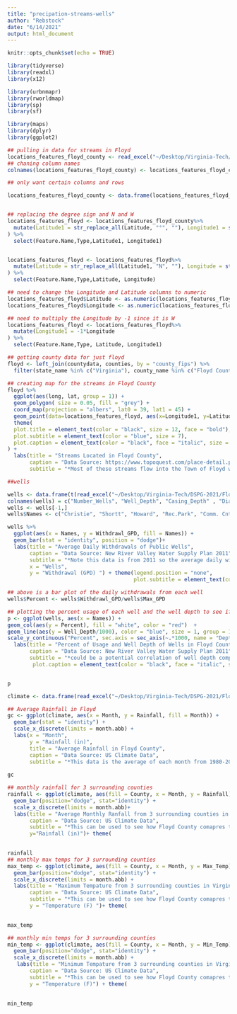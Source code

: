 ```yaml
---
title: "precipation-streams-wells"
author: "Rebstock"
date: "6/14/2021"
output: html_document
---
```


```r
knitr::opts_chunk$set(echo = TRUE)
```


```r

library(tidyverse)
library(readxl)
library(x12)

library(urbnmapr)
library(rworldmap)
library(sp)
library(sf)

library(maps) 
library(dplyr) 
library(ggplot2)

```

```r

## pulling in data for streams in Floyd 
locations_features_floyd_county <- read_excel("~/Desktop/Virginia-Tech/DSPG-2021/Floyd-County/DSPG_Floyd/data/locations-features-floyd-county.xlsx")
## chaning column names 
colnames(locations_features_floyd_county) <- locations_features_floyd_county[1,]

## only want certain columns and rows 

locations_features_floyd_county <- data.frame(locations_features_floyd_county[-c(1, 10,15:19),-c(2,4,6,8,10,11)])


## replacing the degree sign and N and W 
locations_features_floyd <- locations_features_floyd_county%>% 
  mutate(Latitude1 = str_replace_all(Latitude, "°", ""), Longitude1 = str_replace_all(Longitude, "°", "")
) %>%
  select(Feature.Name,Type,Latitude1, Longitude1)


locations_features_floyd <- locations_features_floyd%>% 
  mutate(Latitude = str_replace_all(Latitude1, "N", ""), Longitude = str_replace_all(Longitude1, "W", "")
) %>%
  select(Feature.Name,Type,Latitude, Longitude)

## need to change the Longitude and Latitude columns to numeric 
locations_features_floyd$Latitude <- as.numeric(locations_features_floyd$Latitude) 
locations_features_floyd$Longitude <- as.numeric(locations_features_floyd$Longitude) 

## need to multiply the Longitude by -1 since it is W 
locations_features_floyd <- locations_features_floyd%>% 
  mutate(Longitude1 = -1*Longitude
) %>%
  select(Feature.Name,Type, Latitude, Longitude1)

## getting county data for just floyd 
floyd <- left_join(countydata, counties, by = "county_fips") %>% 
  filter(state_name %in% c("Virginia"), county_name %in% c("Floyd County")) 

## creating map for the streams in Floyd County 
floyd %>%
  ggplot(aes(long, lat, group = 1)) +
  geom_polygon( size = 0.05, fill = "grey") +
  coord_map(projection = "albers", lat0 = 39, lat1 = 45) +
  geom_point(data=locations_features_floyd, aes(x=Longitude1, y=Latitude), color = "gold", alpha = .6, size = 5) + 
  theme(
  plot.title = element_text(color = "black", size = 12, face = "bold"),
  plot.subtitle = element_text(color = "blue", size = 7),
  plot.caption = element_text(color = "black", face = "italic", size = 7)
) + 
  labs(title = "Streams Located in Floyd County",
       caption = "Data Source: https://www.topoquest.com/place-detail.php?id=2390186",
       subtitle = "*Most of these streams flow into the Town of Floyd which is why they are centered around the same area.")

```


```r

##wells

wells <- data.frame(t(read_excel("~/Desktop/Virginia-Tech/DSPG-2021/Floyd-County/DSPG_Floyd/data/NRV-wells-floyd-county-2011.xlsx", col_types = "numeric"))  ) 
colnames(wells) = c("Number_Wells", "Well_Depth", "Casing_Depth" , "Diameter", "Withdrawl_MGD", "Withdrawl_GPD", "Max_MGD", "Max_GPD", "Permitted")
wells <- wells[-1,]
wells$Names <- c("Christie", "Shortt", "Howard", "Rec.Park", "Comm. Cntr")

wells %>% 
  ggplot(aes(x = Names, y = Withdrawl_GPD, fill = Names)) + 
  geom_bar(stat = "identity", position = "dodge")+ 
  labs(title = "Average Daily Withdrawals of Public Wells", 
       caption = "Data Source: New River Valley Water Supply Plan 2011", 
       subtitle = "*Note this data is from 2011 so the average daily withdrawal may be different now. ",
       x = "Wells",
       y = "Withdrawal (GPD) ") + theme(legend.position = "none", 
                                        plot.subtitle = element_text(color = "blue", size = 9), plot.caption = element_text(color = "black", face = "italic", size = 7))

## above is a bar plot of the daily withdrawals from each well
wells$Percent <- wells$Withdrawl_GPD/wells$Max_GPD

## plotting the percent usage of each well and the well depth to see if there is a correlation 
p <- ggplot(wells, aes(x = Names)) + 
geom_col(aes(y = Percent), fill = "white", color = "red")  + 
geom_line(aes(y = Well_Depth/1000), color = "blue", size = 1, group = 1) +
scale_y_continuous("Percent", sec.axis = sec_axis(~.*1000, name = "Depth (ft)"))  + 
  labs(title = "Percent of Usage and Well Depth of Wells in Floyd County",
       caption = "Data Source: New River Valley Water Supply Plan 2011",
       subtitle = "*could be a potential correlation of well depth compared to the average daily withdrawal amount",x = "Wells") + theme(plot.subtitle = element_text(color = "blue", size = 7), 
        plot.caption = element_text(color = "black", face = "italic", size = 7),)


p

``` 

```r


climate <- data.frame(read_excel("~/Desktop/Virginia-Tech/DSPG-2021/Floyd-County/DSPG_Floyd/data/climate-floyd-county-usClimateData.xlsx")) 

## Average Rainfall in Floyd 
gc <- ggplot(climate, aes(x = Month, y = Rainfall, fill = Month)) +
  geom_bar(stat = "identity") + 
  scale_x_discrete(limits = month.abb) +
  labs(x = "Month", 
       y = "Rainfall (in)", 
       title = "Average Rainfall in Floyd County",
       caption = "Data Source: US Climate Data",
       subtitle = "*This data is the average of each month from 1980-2010") + theme(legend.position = "none", 
                                                                                    plot.subtitle = element_text(size = 9, color = "blue"))
gc

## monthly rainfall for 3 surrounding counties 
rainfall <- ggplot(climate, aes(fill = County, x = Month, y = Rainfall)) + 
  geom_bar(position="dodge", stat="identity") + 
  scale_x_discrete(limits = month.abb)+ 
  labs(title = "Average Monthly Ranfall from 3 surrounding counties in Virginia",
       caption = "Data Source: US Climate Data",
       subtitle = "*This can be used to see how Floyd County comapres to its surrounding counties based on groundwater.", 
       y="Rainfall (in)")+ theme( 
                                                                                    plot.subtitle = element_text(size = 9, color = "blue"))

rainfall
## monthly max temps for 3 surrounding counties 
max_temp <- ggplot(climate, aes(fill = County, x = Month, y = Max_Temp)) + 
  geom_bar(position="dodge", stat="identity") + 
  scale_x_discrete(limits = month.abb) + 
  labs(title = "Maximum Tempature from 3 surrounding counties in Virginia",
       caption = "Data Source: US Climate Data",
       subtitle = "*This can be used to see how Floyd County comapres to its surrounding counties based on if the groundwater is getting evaporated",
       y = "Temperature (F) ")+ theme( 
                                                                                    plot.subtitle = element_text(size = 7, color = "blue"))

max_temp

## monthly min temps for 3 surrounding counties 
min_temp <- ggplot(climate, aes(fill = County, x = Month, y = Min_Temp)) + 
  geom_bar(position="dodge", stat="identity") + 
  scale_x_discrete(limits = month.abb) +
   labs(title = "Minimum Tempature from 3 surrounding counties in Virginia",
       caption = "Data Source: US Climate Data",
       subtitle = "*This can be used to see how Floyd County comapres to its surrounding counties based on if the groundwater freezes and melts during the Winter",
       y = "Temperature (F)") + theme( 
                                                                                    plot.subtitle = element_text(size = 6, color = "blue"))

min_temp
```


